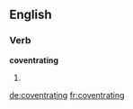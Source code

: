 
==English==

===Verb===
'''coventrating'''

# {{present participle of|[[coventrate]]}}

[[de:coventrating]]
[[fr:coventrating]]